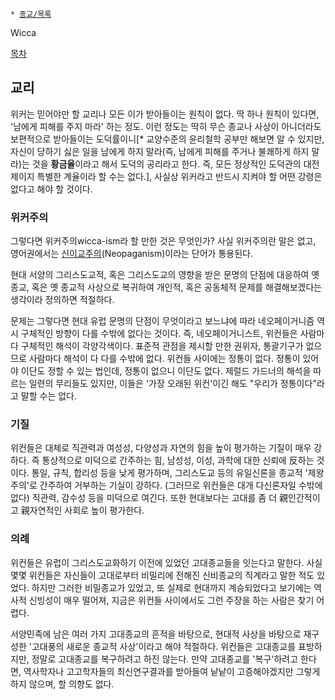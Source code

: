  * [[종교/목록]]

Wicca

[[목차]]

== 교리 ==
위커는 믿어야만 할 교리나 모든 이가 받아들이는 원칙이 없다. 딱 하나 원칙이 있다면, '남에게 피해를 주지 마라' 하는 정도.  이런 정도는 딱히 무슨 종교나 사상이 아니더라도 보편적으로 받아들이는 도덕률이니[* 교양수준의 윤리철학 공부만 해보면 알 수 있지만, 자신이 당하기 싫은 일을 남에게 하지 말라(즉, 남에게 피해를 주거나 불쾌하게 하지 말라)는 것을 '''황금율'''이라고 해서 도덕의 공리라고 한다. 즉, 모든 정상적인 도덕관의 대전제이지 특별한 계율이라 할 수는 없다.], 사실상 위커라고 반드시 지켜야 할 어떤 강령은 없다고 해야 할 것이다. 



=== 위커주의 ===
그렇다면 위커주의wicca-ism라 할 만한 것은 무엇인가?  사실 위커주의란 말은 없고, 영어권에서는 [[신이교주의]](Neopaganism)이라는 단어가 통용된다. 


현대 서양의 그리스도교적, 혹은 그리스도교의 영향을 받은 문명의 단점에 대응하여 옛 종교, 혹은 옛 종교적 사상으로 복귀하여 개인적, 혹은 공동체적 문제를 해결해보겠다는 생각이라 정의하면 적절하다. 

문제는 그렇다면 현대 유럽 문명의 단점이 무엇이라고 보느냐에 따라 네오페이거니즘 역시 구체적인 방향이 다를 수밖에 없다는 것이다.  즉, 네오페이거니스트, 위컨들은 사람마다 구체적인 해석이 각양각색이다.  표준적 관점을 제시할 만한 권위자, 통괄기구가 없으므로 사람마다 해석이 다 다를 수밖에 없다.  위컨들 사이에는 정통이 없다.  정통이 있어야 이단도 정할 수 있는 법인데, 정통이 없으니 이단도 없다. 제럴드 가드너의 해석을 따르는 일련의 무리들도 있지만, 이들은 '가장 오래된 위컨'이긴 해도 "우리가 정통이다"라고 말할 수는 없다. 


=== 기질 ===
위컨들은 대체로 직관력과 여성성, 다양성과 자연의 힘을 높이 평가하는 기질이 매우 강하다. 즉 통상적으로 미덕으로 간주하는 힘, 남성성, 이성, 과학에 대한 신뢰에 反하는 것이다. 통일, 규칙, 합리성 등을 낮게 평가하며, 그리스도교 등의 유일신론을 종교적 '제왕주의'로 간주하여 거부하는 기실이 강하다. (그러므로 위컨들은 대개 다신론자일 수밖에 없다) 직관력, 감수성 등을 미덕으로 여긴다. 또한 현대보다는 고대를 좀 더 親인간적이고 親자연적인 사회로 높이 평가한다.

=== 의례 ===

위컨들은 유럽이 그리스도교화하기 이전에 있었던 고대종교들을 잇는다고 말한다. 사실 몇몇 위컨들은 자신들이 고대로부터 비밀리에 전해진 신비종교의 직계라고 말한 적도 있었다. 하지만 그러한 비밀종교가 있었고, 또 실제로 현대까지 계승되었다고 보기에는 역사적 신빙성이 매우 떨어져, 지금은 위컨들 사이에서도 그런 주장을 하는 사람은 찾기 어렵다. 

서양민족에 남은 여러 가지 고대종교의 흔적을 바탕으로, 현대적 사상을 바탕으로 재구성한 '고대풍의 새로운 종교적 사상'이라고 해야 적절하다. 위컨들은 고대종교를 표방하지만, 정말로 고대종교를 복구하려고 하진 않는다. 만약 고대종교를 '복구'하려고 한다면, 역사학자나 고고학자들의 최신연구결과를 받아들여 낱낱이 고증해야겠지만 그렇게 하지 않으며, 할 의향도 없다.  
